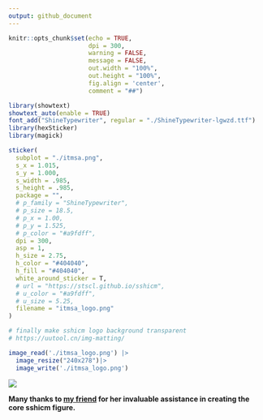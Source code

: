 ```yaml
---
output: github_document
---
```


```r
knitr::opts_chunk$set(echo = TRUE,
                      dpi = 300,
                      warning = FALSE,
                      message = FALSE,
                      out.width = "100%",
                      out.height = "100%",
                      fig.align = 'center',
                      comment = "##")
```

```r
library(showtext)
showtext_auto(enable = TRUE)
font_add("ShineTypewriter", regular = "./ShineTypewriter-lgwzd.ttf")
library(hexSticker)
library(magick)

sticker(
  subplot = "./itmsa.png",
  s_x = 1.015,
  s_y = 1.000,
  s_width = .985,
  s_height = .985,
  package = "",
  # p_family = "ShineTypewriter",
  # p_size = 18.5,
  # p_x = 1.00,
  # p_y = 1.525,
  # p_color = "#a9fdff",
  dpi = 300,
  asp = 1,
  h_size = 2.75,
  h_color = "#404040",
  h_fill = "#404040",
  white_around_sticker = T,
  # url = "https://stscl.github.io/sshicm",
  # u_color = "#a9fdff",
  # u_size = 5.25,
  filename = "itmsa_logo.png"
)

# finally make sshicm logo background transparent
# https://uutool.cn/img-matting/

image_read('./itmsa_logo.png') |> 
  image_resize("240x278")|> 
  image_write('./itmsa_logo.png')
```

![](./itmsa_logo.png)

**Many thanks to [my friend](https://github.com/dflemore) for her invaluable assistance in creating the core sshicm figure.**